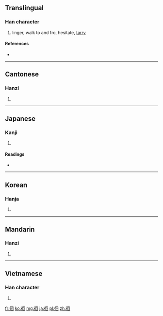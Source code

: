 ==Translingual==

===Han character===
{{Han char|rn=60|rad=彳|as=06|sn=9|four=2620<sub>0</sub>|canj=竹人田口 (HOWR)}}

# linger, walk to and fro, hesitate, [[tarry]]

====References====
* {{Han ref|kx=0366.150|dkj=10095|dj=0687.090|hdz=20819.150|uh=5F8A|ud=24458|bh=ABDE|bd=43998}}

----

==Cantonese==

===Hanzi===
{{yue-hanzi|jyut=|y=wui4}}

# {{defn|Cantonese|sort=彳06}}

----

==Japanese==

===Kanji===
{{ja-kanji|grade=|rs=彳06}}

# {{defn|Japanese|sort=彳06}}

====Readings====
* {{ja-readings|on=[[かい]] (kai), [[え]] (e)|kun=[[さまよう]] (samayou)}}

----

==Korean==

===Hanja===
{{ko-hanja|hangeul=회|eumhun=|rv=hoe|mr=hoe|y=hoy}}

# {{defn|Korean|sort=彳06}}

----

==Mandarin==

===Hanzi===
{{cmn-hanzi|pin=[[huái]] ([[huai2]])|wg=huai<sup>2</sup>}}

# {{defn|Mandarin|sort=彳06}}

----

==Vietnamese==

===Han character===
{{vi-hantu|[[hồi]], [[hòi]]|rs=彳06}}

# {{defn|Vietnamese|sort=彳06}}

[[fr:徊]]
[[ko:徊]]
[[mg:徊]]
[[ja:徊]]
[[pl:徊]]
[[zh:徊]]